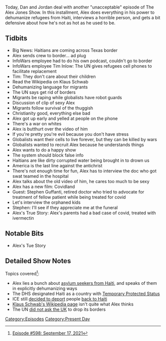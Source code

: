 {{DEFAULTSORT:
    #_EPISODE_0598:September 17, 2021
}}{{Episode
    | title           = September 17, 2021
    | caption         = [https://knowledgefight.libsyn.com/598-september-17-2021 Listen to this episode on Libsyn]
    | episodeNumber   = 598
    | length          = 01:30:14
    | airDate         = September 20, 2021
    | coverageDate    = September 17, 2021
    | episodeType     = [[:Category:Present Day|Present Day]]
    | appearance      = [[Tim Inlow]], [[Klaus Schwab]], [[Stephen Guffanti]]
    | previousEpisode = [[597: September 14, 2021]]
    | nextEpisode     = [[599: June 13, 2003]]
}}

{{Stub}}

Today, Dan and Jordan deal with another "unacceptable" episode of The Alex Jones Show. In this installment, Alex does everything in his power to dehumanize refugees from Haiti, interviews a horrible person, and gets a bit defensive about how he's not as hot as he used to be.

==Tidbits==

*Big News: Haitians are coming across Texas border
*Alex sends crew to border... ad plug
*InfoWars employee had to do his own podcast, couldn't go to border
*InfoWars employee Tim Inlow: The UN gives refugees cell phones to facilitate replacement
*Tim: They don't care about their children
*Read the Wikipedia on Klaus Schwab
*Dehumanizing language for migrants
*The UN says get rid of borders
*Migrants be raping while globalists have robot guards
*Discussion of clip of sexy Alex
*Migrants follow survival of the thuggish
*Christianity good, everything else bad
*Alex got up early and yelled at people on the phone
*There's a war on whites
*Alex is butthurt over the video of him
*If you're pretty you're evil because you don't have stress
*Globalists want their cells to live forever, but they can be killed by wars
*Globalists wanted to recruit Alex because he understands things
*Alex wants to do a happy show
*The system should block false info
*Haitians are like dirty corrupted water being brought in to drown us
*America is the last line against the antichrist
*There's not enough time for fun, Alex has to interview the doc who got swat teamed in the hospital
*Alex talks about the old video of him, he cares too much to be sexy
*Alex has a new film: Covidland
*Guest: Stephen Guffanti, retired doctor who tried to advocate for treatment of fellow patient while being treated for covid
*Let's interview the orphaned kids
*Stephen: I'll see if they appreciate me at the funeral
*Alex's True Story: Alex's parents had a bad case of covid, treated with ivermectin

==Notable Bits==

*Alex's Tue Story

==Detailed Show Notes==

Topics covered<ref>[https://knowledgefight.com/research/2021/9/19/episode-598-september-17-2021 Episode #598: September 17, 2021]</ref>:

*Alex lies a bunch about [https://www.texastribune.org/2021/09/17/texas-border-del-rio-migrants/ asylum seekers from Haiti], and speaks of them in explicitly dehumanizing ways
*The DHS designated Haiti as a country with [https://www.federalregister.gov/documents/2021/08/03/2021-16481/designation-of-haiti-for-temporary-protected-status Temporary Protected Status]
*ICE still [https://thehill.com/latino/572588-advocates-in-utter-disbelief-after-biden-resumes-haitian-repatriations decided to deport] people [https://www.nbcnews.com/politics/immigration/biden-admin-step-deportation-haitians-address-migrant-surge-documents-say-n1279449 back to Haiti]
*[https://en.wikipedia.org/wiki/Klaus_Schwab Klaus Schwab's Wikipedia page] isn't quite what Alex thinks
*The UN [https://www.theguardian.com/uk-news/2021/sep/14/uk-borders-bill-could-criminalise-afghan-refugees-un-representative-warns did not ask the UK] to drop its borders

[[Category:Episodes]]
[[Category:Present Day]]
